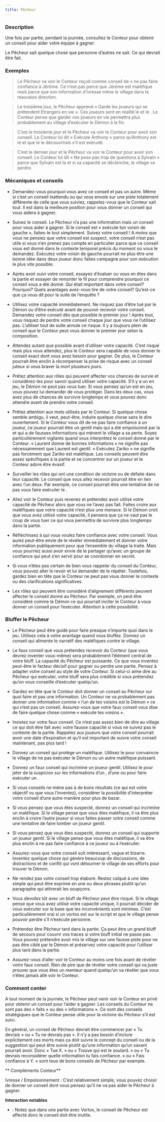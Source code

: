 ```yaml
---
title: Pêcheur
---
```



<Role PECHEUR header />

### Description

Une fois par partie, pendant la journée, consultez le Conteur pour obtenir un conseil pour aider votre équipe à gagner.

Le Pêcheur sait quelque chose que personne d’autres ne sait. Ce qui devrait être fait. 

### Exemples

> Le Pêcheur va voir le Conteur reçoit comme conseil de « ne pas faire confiance à Jérôme. Ce n’est pas perce que Jérôme est maléfique mais parce que son information d’ivresse mène le village dans la mauvaise direction.

> Le troisième jour, le Pêcheur apprend « Garde les joueurs qui se prétendent Etrangers en vie ». Ces joueurs sont en réalité le <Role MALADROIT /> et le <Role PROPHETE_DE_L_EFFROI />. Le Conteur pense que garder ces joueurs en vie permettra plus probablement au village d’exécuter le Démon à la fin.

> C’est le troisième jour et le Pêcheur va voir le Conteur pour avoir son conseil. Le Conteur lui dit « Exécute Anthony » parce qu’Anthony est le <Role SOULARD /> et que le <Role CROQUE_MORT /> le découvrirais s’il est exécuté.

> C’est le dernier jour et le Pêcheur va voir le Conteur pour avoir son conseil. Le Conteur lui dit « Ne pose pas trop de questions à Sylvain » parce que Sylvain est la <Role BETE_DE_FOIRE /> et si sa capacité se déclenche, le village va perdre.

### Mécaniques et conseils

- Demandez-vous pourquoi vous avez ce conseil et pas un autre. Même si c’est un conseil inattendu ou qui vous envoie sur une piste totalement différente de celle que vous suiviez, rappelez-vous que le Conteur sait tout. Il est dans la meilleure position pour vous donner un conseil qui vous aidera à gagner.

- Suivez le conseil. Le Pêcheur n’a pas une information mais un conseil pour vous aider à gagner. Si le conseil est « exécute ton voisin de gauche », faites-le tout simplement. Suivez votre conseil ! A moins que vous ne pensiez que votre conseil est suspect, votre conseil n’est pas utile si vous n’en prenez pas compte en particulier parce que ce conseil vous est donné dans le contexte temporel précis du moment où vous le demandez. Exécutez votre voisin de gauche pourrait ne plus être une bonne idée dans deux joueur donc faites campagne pour son exécution le plus vite possible.

- Après avoir suivi votre conseil, essayez d’évaluer ou vous en êtes dans la partie et essayer de remonter le fil pour comprendre pourquoi ce conseil vous a été donné. Qui était important dans votre conseil? Pourquoi? Quels avantages avez-vous tire de votre conseil? Qu’est-ce que ça vous dit pour la suite de l’enquête ? 

- Utilisez votre capacité immédiatement. Ne risquez pas d’être tué par le Démon ou d’être exécuté avant de pouvoir recevoir votre conseil. Demandez votre conseil dès que possible le premier jour ! Après tout, vous risquez de perdre votre conseil chaque jour que vous ne l’utilisez pas. L’utiliser tout de suite annule ce risque. Il y a toujours plein de conseil que le Conteur peut vous donner le premier jour selon la composition.

- Attendez autant que possible avant d’utiliser votre capacité. C’est risqué mais plus vous attendez, plus le Conteur sera capable de vous donner le conseil exact dont vous avez besoin pour gagner. De plus, le Conteur pourrait être enclin à récompenser la prise de risque avec un conseil juteux si vous braver la mort plusieurs jours.

- Prêtez attention aux rôles qui peuvent affecter vos chances de survie et considérez-les pour savoir quand utiliser votre capacité. S’il y a un <Role LEVIATHAN /> en jeu, le Démon ne peut pas vous tuer. Si vous pensez qu’un <Role MOINE /> est en jeu, vous pouvez lui demander de vous protéger. Dans les deux cas, vous avez plus de chances de survivre longtemps et vous pouvez donc attendre avant de prendre votre conseil.

- Prêtez attention aux mots utilisés par le Conteur. Si quelque chose semble ambigu, il veut, peut-être, induire quelque chose sans le dire ouvertement. Si le Conteur vous dit de ne pas faire confiance à un joueur, ce joueur pourrait être un <Role EMPATHIQUE /> gentil mais qui a été empoisonné par la <Role VEUVE_NOIRE /> et qui a de fausses informations qui mènent le village a sa perte. Soyez particulièrement vigilants quand vous interprétez le conseil donné par le Conteur. « Laurent donne de bonnes informations » ne signifie pas nécessairement que Laurent est gentil. « Exécutez Zariko » ne signifie pas forcément que Zariko est maléfique. Les conseils peuvent être assez spécifiques à la partie et se concentrer sur un joueur et le Conteur adore être évasif.

- Surveiller les rôles qui ont une condition de victoire ou de défaite dans leur capacité. Le conseil que vous allez recevoir pourrait être en lien avec l’un deux. Par exemple, ce conseil pourrait être une tentative de ne pas vous faire exécuter le <Role GOBELIN />.

- Allez voir le Conteur puis revenez et prétendez avoir utilisé votre capacité de Pêcheur alors que vous ne l’avez pas fait. Faites croire aux maléfiques que votre capacité n’est plus une menace. Si le Démon croit que vous avez utilisé votre capacité, il pensera que ça ne vaut pas le coup de vous tuer ce qui vous permettra de survivre plus longtemps dans la partie.

- Réfléchissez à qui vous voulez faire confiance avec votre conseil. Vous aurez peut-être envie de le révéler immédiatement et donner votre information publiquement pour que l’ensemble du village la traite. Mais vous pourriez aussi avoir envie de le partager qu’avec un groupe de confiance qui peut s’en servir pour se coordonner en secret.

- Si vous n’êtes pas certain de bien vous rappeler du conseil du Conteur, vous pouvez aller le revoir et lui demander de le répéter. Toutefois, gardez bien en tête que le Conteur ne peut pas vous donner le contexte ou des clarifications significatives.

- Les rôles qui peuvent être considéré d’alignement différents peuvent affecter le conseil donné au Pêcheur. Par exemple, un <Role RECLUS /> peut être considéré comme le Démon ce qui pourrait inciter le Conteur à vous donner un conseil pour l’exécuter. Attention à cette possibilité.

### Bluffer le Pêcheur

- Le Pêcheur peut être guidé pour faire presque n’importe quoi dans le jeu. Utilisez cela à votre avantage quand vous bluffez. Donnez un conseil qui alimente le narratif des maléfiques contre le village.

- Le faux conseil que vous prétendez recevoir du Conteur (que vous devrez inventer vous-même) sera probablement l’élément central de votre bluff. La capacité du Pêcheur est puissante. Ce que vous inventez peut-être le facteur décisif pour gagner ou perdre une partie. Pensez à adapter votre conseil au style de votre Conteur. Si celui-ci aime dire au Pêcheur qui exécuter, votre bluff sera plus crédible si vous prétendez qu’on vous conseille d’exécuter quelqu’un.

- Gardez en tête que le Conteur doit donner un conseil au Pêcheur sur quoi faire et pas une information. Un Conteur ne va probablement pas donner une information comme « l’un de tes voisins est le Démon » ce qui n’est pas un conseil. Assurez-vous que votre faux conseil vous dise de faire quelque chose comme « exécute tes voisins ».

- Insistez sur votre faux conseil. Ce n’est pas assez bien de dire au village ce qui doit être fait avec votre fausse capacité si vous ne suivez pas le contexte de la partie. Rappelez aux joueurs que votre conseil pourrait avoir une date d’expiration et qu’il est important de suivre votre conseil maintenant, pas plus tard !

- Donnez un conseil qui protège un maléfique. Utilisez le pour convaincre le village de ne pas exécuter le Démon ou un autre maléfique puissant.

- Donnez un faux conseil qui incrimine un joueur gentil. Utilisez le pour jeter de la suspicion sur les informations d’un <Role CROQUE_MORT />, d’une <Role VOYANTE /> ou pour faire exécuter un <Role VERTUEUX />.

- Si vous conseils ne mène pas à de bons résultats (ce qui est votre objectif vu que vous l’inventez), considérer la possibilité d’interpréter votre conseil d’une autre manière pour plus de bazar.

- Si vous pensez que vous êtes suspecté, donnez un conseil qui incrimine un maléfique. Si le village pense que vous êtes maléfique, il va être plus enclin à croire l’autre joueur si vous faites passer votre conseil comme une tentative de faire tomber un joueur gentil.

- Si vous pensez que vous êtes suspecté, donnez un conseil qui supporte un joueur gentil. Si le village pense que vous êtes maléfique, il va être plus enclin à ne pas faire confiance à ce joueur ou à l’exécuter.

- Assurez-vous que votre conseil soit intéressant, vague et bizarre. Inventez quelque chose qui génère beaucoup de discussions, de distractions et de conflit qui vont détourner le village de ses efforts pour trouver le Démon.

- Ne rendez pas votre conseil trop élaboré. Restez calqué à une idée simple qui peut être exprimé en une ou deux phrases plutôt qu’un paragraphe qui attirerait les soupçons.

- Vous dévoilez tôt avec un bluff de Pêcheur peut être risqué. Si le village pense que vous avez utilisé votre capacité unique, il pourrait décider de vous exécuter sur la base que les inconvénients sont minimes. C’est particulièrement vrai si un vortox est sur le script et que le village pense pouvoir perdre s’il n’exécute personne.

- Prétendez être Pêcheur tard dans la partie. Ça peut être un grand bluff de secours pour couvrir vos traces si votre bluff initial ne passe pas. Vous pouvez prétendre avoir mis le village sur une fausse piste pour ne pas être ciblé par le Démon et préservez votre capacité pour l’utiliser plus tard dans la partie.

- Assurez-vous d’aller voir le Conteur au moins une fois avant de révéler votre faux conseil. Rien de pire que de révéler votre conseil qui va juste prouver que vous êtes un menteur quand quelqu’un va révéler que vous n’êtes jamais allé voir le Conteur.

### Comment conter

A tout moment de la journée, le Pêcheur peut venir voir le Conteur en privé pour obtenir un conseil pour l’aider à gagner. Les conseils du Conteur ne sont pas des « faits » ou des « informations ». Ce sont des conseils stratégiques que le Conteur pense utile pour la victoire du Pêcheur s’il est suivi.

En général, un conseil de Pêcheur devrait être commencer par « Tu devrais » ou « Tu ne devrais pas ». Il n’y a pas besoin d’inclure explicitement ces morts mais ça doit suivre le concept du conseil ou de la suggestion qui peut être suivie plutôt qu’une information qu’un savant pourrait avoir. Donc « Tue X. » ou « Trouve qui est le soulard. » ou « Tu devrais reconsidérer quelle information tu fais confiance. » ou « Fais confiance à Y. » sont tous de bons conseils de Pêcheur par exemple.

** Compléments Conteur**

Ivresse / Empoisonnement : C’est relativement simple, vous pouvez choisir de donner un conseil dont vous pensez qu’il ne va pas aider le Pêcheur à gagner.

**Interaction notables**

- <Role VORTOX /> : Notez que dans une partie avec Vortox, le conseil de Pêcheur est affecté donc le conseil doit être inutile.
